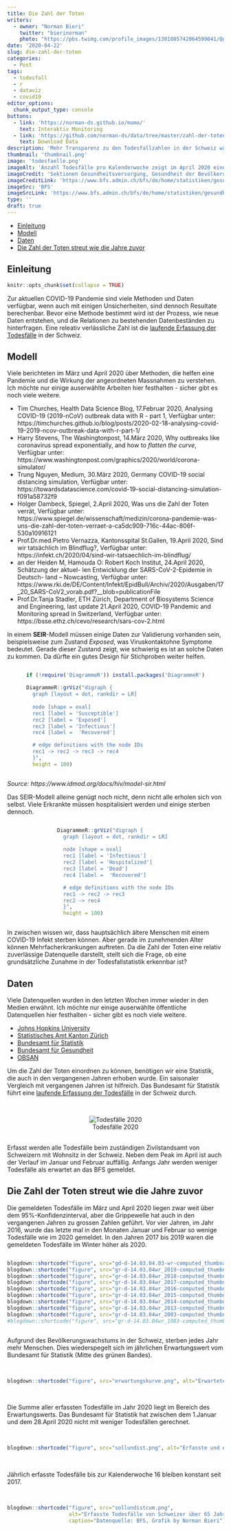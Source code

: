 ```yaml
---
title: Die Zahl der Toten
writers: 
  - owner: "Norman Bieri"
    twitter: "bierinorman"
    photo: "https://pbs.twimg.com/profile_images/1301085742064599041/QgufA9ab_400x400.jpg"
date: '2020-04-22'
slug: die-zahl-der-toten
categories:
  - Post
tags:
  - todesfall
  - r
  - dataviz
  - covid19
editor_options:
  chunk_output_type: console
buttons:
  - link: 'https://norman-ds.github.io/momo/'
    text: Interaktiv Monitoring
  - link: 'https://github.com/norman-ds/data/tree/master/zahl-der-toten'
    text: Download Data
description: 'Mehr Transparenz zu den Todesfallzahlen in der Schweiz während der COVID-19 Pandemie.'
thumbnail: 'thumbnail.png'
image: 'todesfaelle.png'
imageAlt: 'Anzahl Todesfälle pro Kalenderwoche zeigt im April 2020 eine Übersterblichkeit'
imageCredit: 'Sektionen Gesundheitsversorgung, Gesundheit der Bevölkerung'
imageCreditLink: 'https://www.bfs.admin.ch/bfs/de/home/statistiken/gesundheit.html'
imageSrc: 'BFS'
imageSrcLink: 'https://www.bfs.admin.ch/bfs/de/home/statistiken/gesundheit/gesundheitszustand/sterblichkeit-todesursachen.html'
type: ''
draft: true
---
```


-   [Einleitung](#einleitung)
-   [Modell](#modell)
-   [Daten](#daten)
-   [Die Zahl der Toten streut wie die Jahre zuvor](#die-zahl-der-toten-streut-wie-die-jahre-zuvor)

Einleitung
------------

```r
knitr::opts_chunk$set(collapse = TRUE)
```

<style>
.imageCont{display: flex; flex-direction: row; flex-wrap: wrap; max-width: 100%; align-items: center; justify-content: center}
.imageCont img {max-width: 175px; height: 100%; object-fit: cover}
.imageCont figure{margin: 0 5px; height: 175px}
</style>

Zur aktuellen COVID-19 Pandemie sind viele Methoden und Daten verfügbar, wenn auch mit einigen Unsicherheiten, sind dennoch Resultate berechenbar. Bevor eine Methode bestimmt wird ist der Prozess, wie neue Daten entstehen, und die Relationen zu bestehenden Datenbeständen zu hinterfragen. Eine releativ verlässliche Zahl ist die [laufende Erfassung der Todesfälle](https://www.bfs.admin.ch/bfs/de/home/statistiken/gesundheit/gesundheitszustand/sterblichkeit-todesursachen.html) in der Schweiz.

Modell
--------

Viele berichteten im März und April 2020 über Methoden, die helfen eine Pandemie und die Wirkung der angeordneten Massnahmen zu verstehen. Ich möchte nur einige auserwählte Arbeiten hier festhalten - sicher gibt es noch viele weitere.

* Tim Churches, Health Data Science Blog, 17.Februar 2020, Analysing COVID-19 (2019-nCoV) outbreak data with R - part 1, Verfügbar unter: https://timchurches.github.io/blog/posts/2020-02-18-analysing-covid-19-2019-ncov-outbreak-data-with-r-part-1/
* Harry Stevens, The Washingtonpost, 14.März 2020, Why outbreaks like coronavirus spread exponentially, and how to *flatten the curve*, Verfügbar unter: https://www.washingtonpost.com/graphics/2020/world/corona-simulator/
* Trung Nguyen, Medium, 30.März 2020, Germany COVID-19 social distancing simulation, Verfügbar unter: https://towardsdatascience.com/covid-19-social-distancing-simulation-f091a58732f9
* Holger Dambeck, Spiegel, 2.April 2020, Was uns die Zahl der Toten verrät, Verfügbar unter: https://www.spiegel.de/wissenschaft/medizin/corona-pandemie-was-uns-die-zahl-der-toten-verraet-a-ca5dc909-716c-44ac-806f-530a10916121
* Prof.Dr.med.Pietro Vernazza, Kantonsspital St.Gallen, 19.April 2020, Sind wir tatsächlich im Blindflug?, Verfügbar unter: https://infekt.ch/2020/04/sind-wir-tatsaechlich-im-blindflug/
* an der Heiden M, Hamouda O: Robert Koch Institut, 24.April 2020, Schätzung der aktuel- len Entwicklung der SARS-CoV-2-Epidemie in Deutsch- land – Nowcasting, Verfügbar unter: https://www.rki.de/DE/Content/Infekt/EpidBull/Archiv/2020/Ausgaben/17_20_SARS-CoV2_vorab.pdf?__blob=publicationFile
* Prof.Dr.Tanja Stadler, ETH Zürich, Department of Biosystems Science and Engineering, last update 21.April 2020, COVID-19 Pandemic and Monitoring spread in Switzerland, Verfügbar unter: https://bsse.ethz.ch/cevo/research/sars-cov-2.html


In einem **SEIR**-Modell müssen einige Daten zur Validierung vorhanden sein, beispielsweise zum Zustand *Exposed*, was Viruskontaktohne Symptome bedeutet. Gerade dieser Zustand zeigt, wie schwierig es ist an solche Daten zu kommen. Da dürfte ein gutes Design für Stichproben weiter helfen.

<div class='imageCont'>
```r
if (!require('DiagrammeR')) install.packages('DiagrammeR')

DiagrammeR::grViz("digraph {
  graph [layout = dot, rankdir = LR]
  
  node [shape = oval]        
  rec1 [label = 'Susceptible']
  rec2 [label = 'Exposed']
  rec3 [label = 'Infectious']
  rec4 [label =  'Recovered']

  # edge definitions with the node IDs
  rec1 -> rec2 -> rec3 -> rec4
  }", 
  height = 100)
```
</div>
*Source: https://www.idmod.org/docs/hiv/model-sir.html*

Das SEIR-Modell alleine genügt noch nicht, denn nicht alle erholen sich von selbst. Viele Erkrankte müssen hospitalisiert werden und einige sterben dennoch.

<div class='imageCont'>
```r

DiagrammeR::grViz("digraph {
  graph [layout = dot, rankdir = LR]
  
  node [shape = oval]        
  rec1 [label = 'Infectious']
  rec2 [label = 'Hospitalized']
  rec3 [label = 'Dead']
  rec4 [label =  'Recovered']

  # edge definitions with the node IDs
  rec1 -> rec2 -> rec3
  rec2 -> rec4
  }", 
  height = 100)
```
</div>

In zwischen wissen wir, dass hauptsächlich ältere Menschen mit einem COVID-19 Infekt sterben können. Aber gerade im zunehmenden Alter können Mehrfacherkrankungen auftreten. Da die Zahl der Toten eine relativ zuverlässige Datenquelle darstellt, stellt sich die Frage, ob eine grundsätzliche Zunahme in der Todesfallstatistik erkennbar ist?

Daten
-------

Viele Datenquellen wurden in den letzten Wochen immer wieder in den Medien erwähnt. Ich möchte nur einige auserwählte öffentliche Datenquellen hier festhalten - sicher gibt es noch viele weitere.

* [Johns Hopkins University](https://coronavirus.jhu.edu)
* [Statistisches Amt Kanton Zürich](https://www.web.statistik.zh.ch/covid19_dashboard)
* [Bundesamt für Statistik](https://www.bfs.admin.ch/bfs/de/home/aktuell/covid-19.html)
* [Bundesamt für Gesundheit](https://www.bag.admin.ch/bag/de/home/krankheiten/ausbrueche-epidemien-pandemien/aktuelle-ausbrueche-epidemien/novel-cov.html)
* [OBSAN](https://www.obsan.admin.ch/de/indikatoren/corona-risiko-vorerkrankungen-und-risikogruppe-alter-15)

Um die Zahl der Toten einordnen zu können, benötigen wir eine Statistik, die auch in den vergangenen Jahren erhoben wurde. Ein saisonaler Vergleich mit vergangenen Jahren ist hilfreich. Das Bundesamt für Statistik führt eine [laufende Erfassung der Todesfälle](https://www.bfs.admin.ch/bfs/de/home/statistiken/gesundheit/gesundheitszustand/sterblichkeit-todesursachen.html) in der Schweiz durch. 

</br>
<center>
![Todesfälle 2020](gd-d-14.03.04.03-wr-computed_thumbnail.png)
</center>
</br>
Erfasst werden alle Todesfälle beim zuständigen Zivilstandsamt von Schweizern mit Wohnsitz in der Schweiz. Neben dem Peak im April ist auch der Verlauf im Januar und Februar auffällig. Anfangs Jahr werden weniger Todesfälle als erwartet an das BFS gemeldet.

Die Zahl der Toten streut wie die Jahre zuvor
---------------------------------------------

Die gemeldeten Todesfälle im März und April 2020 liegen zwar weit über dem 95%-Konfidenzinterval, aber die Grippewelle hat auch in den vergangenen Jahren zu grossen Zahlen geführt. Vor vier Jahren, im Jahr 2016, wurde das letzte mal in den Monaten Januar und Februar so wenige Todesfälle wie im 2020 gemeldet. In den Jahren 2017 bis 2019 waren die gemeldeten Todesfälle im Winter höher als 2020.
</br>

<div class='imageCont'>
```r
blogdown::shortcode("figure", src="gd-d-14.03.04.03-wr-computed_thumbnail.png")
blogdown::shortcode("figure", src="gr-d-14.03.04wr_2019-computed_thumbnail.png")
blogdown::shortcode("figure", src="gr-d-14.03.04wr_2018-computed_thumbnail.png")
blogdown::shortcode("figure", src="gr-d-14.03.04wr_2017-computed_thumbnail.png")
blogdown::shortcode("figure", src="gr-d-14.03.04wr_2016-computed_thumbnail.png")
blogdown::shortcode("figure", src="gr-d-14.03.04wr_2015-computed_thumbnail.png")
blogdown::shortcode("figure", src="gr-d-14.03.04wr_2014-computed_thumbnail.png")
blogdown::shortcode("figure", src="gr-d-14.03.04wr_2013-computed_thumbnail.png")
blogdown::shortcode("figure", src="gr-d-14.03.04wr_2003-computed_thumbnail.png")
#blogdown::shortcode("figure", src="gr-d-14.03.04wr_1983-computed_thumbnail.png")
```
</div
</br>


Aufgrund des Bevölkerungswachstums in der Schweiz, sterben jedes Jahr mehr Menschen. Dies wiederspegelt sich im jährlichen Erwartungswert vom Bundesamt für Statistik (Mitte des grünen Bandes). 

</br>
```r

blogdown::shortcode("figure", src="erwartungskurve.png", alt="Erwartete Todesfälle von Schweizer über 65 Jahre in den Jahren 2010 bis 2020 steigt stetig.")
```
</br>


Die Summe aller erfassten Todesfälle im Jahr 2020 liegt im Bereich des Erwartungswerts. Das Bundesamt für Statistik hat zwischen dem 1.Januar und dem 28.April 2020 nicht mit weniger Todesfällen gerechnet.

</br>

```r

blogdown::shortcode("figure", src="sollundist.png", alt="Erfasste und erwartete Todesfälle von Schweizer über 65 Jahre in den Jahren 2010 bis 2020.")
```
</br>

Jährlich erfasste Todesfälle bis zur Kalenderwoche 16 bleiben konstant seit 2017.

</br>
```r

blogdown::shortcode("figure", src="sollundistcum.png", 
                    alt="Erfasste Todesfälle von Schweizer über 65 Jahre in den Jahren 2010 bis 2020 zeigen keine Auffälligkeit.",
                    caption="Datenquelle: BFS, Grafik by Norman Bieri")
```

